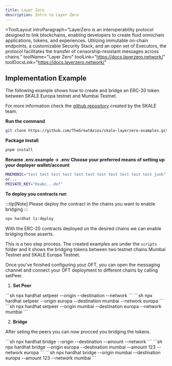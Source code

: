```yaml
---
title: Layer Zero
description: Intro to Layer Zero
---
```


<ToolLayout
    introParagraph="LayerZero is an interoperability protocol designed to link blockchains, enabling developers to create fluid omnichain applications, tokens, and experiences. Utilizing immutable on-chain endpoints, a customizable Security Stack, and an open set of Executors, the protocol facilitates the transfer of censorship-resistant messages across chains."
    toolName="Layer Zero"
    toolLink="https://docs.layerzero.network/"
    toolDocsLink="https://docs.layerzero.network/"
>

## Implementation Example

The following example shows how to create and bridge an ERC-20 token between SKALE Europa testnet and Mumbai Testnet.

For more information check the [github repository](https://github.com/TheGreatAxios/skale-layerzero-examples/tree/main) created by the SKALE team.

**Run the command**
```sh
git clone https://github.com/TheGreatAxios/skale-layerzero-examples.git && cd skale-layerzero-examples/oft-example
```

**Package Install**
```sh
pnpm install
```

**Rename .env.example -> .env**
**Choose your preferred means of setting up your deployer wallet/account**
```sh
MNEMONIC="test test test test test test test test test test test junk"
or...
PRIVATE_KEY="0xabc...def"
```

**To deploy you contracts run**

:::tip[Note]
Please deploy the contract in the chains you want to enable bridging 
:::
```sh
npx hardhat lz:deploy
```

With the ERC-20 contracts deployed on the desired chains we can enable bridging those asserts.

This is a two step process. The created examples are under the `scripts` folder and it shows the bridging tokens between two testnet chains Mumbai Testnet and SKALE Europa Testnet. 

Once you've finished configuring your OFT, you can open the messaging channel and connect your OFT deployment to different chains by calling setPeer. 

1. **Set Peer**

<Tabs>
<TabItem label="Generic Example">
```sh
npx hardhat setpeer --origin <origin_chain_name> --destination <destination_chain_name> --network <chain_where_tx_will_be_initiated>
```
</TabItem>
<TabItem label="Set Peer on Europa">
```sh
npx hardhat setpeer --origin europa --destination mumbai --network europa   
```
</TabItem>
<TabItem label="Set Peer on Mumbai">
```sh
npx hardhat setpeer --origin mumbai --destination europa --network mumbai   
```
</TabItem>
</Tabs>

2. **Bridge**

After seting the peers you can now procced you bridging the tokens.

<Tabs>
<TabItem label="Generic Example">
```sh
npx hardhat bridge --origin <origin_chain_name> --destination <destination_chain_name> --amount <amount_to_bridge> --network <chain_where_tx_will_be_initiated>
```
</TabItem>
<TabItem label="Bridge Europa to Mumbai">
```sh
npx hardhat bridge --origin europa --destination mumbai --amount 123 --network europa
```
</TabItem>
<TabItem label="Bridge Mumbai to Europa">
```sh
npx hardhat bridge --origin mumbai --destination europa --amount 123 --network mumbai
```
</TabItem>
</Tabs>

</ToolLayout>

